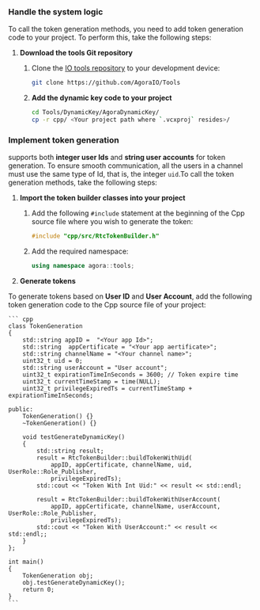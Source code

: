 ### Handle the system logic

To call the token generation methods, you need to add <Vg k="COMPANY" /> token generation code to your project. To perform this, take the following steps:

1.  **Download the <Vg k="COMPANY" /> tools Git repository**

    1. Clone the [<Vg k="COMPANY" /> IO tools repository](https://github.com/AgoraIO/Tools/tree/master/DynamicKey/AgoraDynamicKey/csharp/src/AgoraIO) to your development device:

        ```sh
        git clone https://github.com/AgoraIO/Tools
        ```

    2. **Add the <Vg k="COMPANY" /> dynamic key code to your project**

        ```sh
        cd Tools/DynamicKey/AgoraDynamicKey/
        cp -r cpp/ <Your project path where `.vcxproj` resides>/
        ```
### Implement token generation

<Vg k="AGORA_BACKEND" /> supports both **integer user Ids** and **string user accounts** for token generation. To ensure smooth communication, all the users in a channel must use the same type of Id, that is, the integer `uid`.To call the token generation methods, take the following steps:

1.  **Import the <Vg k="COMPANY" /> token builder classes into your project**

    1. Add the following `#include` statement at the beginning of the Cpp source file where you wish to generate the <Vg k="COMPANY" /> token:

        ``` cpp
        #include "cpp/src/RtcTokenBuilder.h"
        ```

    2. Add the required namespace:

        ```cpp
        using namespace agora::tools;
        ```

1. **Generate tokens**

To generate tokens based on **User ID** and **User Account**, add the following token generation code to the Cpp source file of your <Vpl k="NAME" /> project:

    ``` cpp
    class TokenGeneration
    {
        std::string appID =  "<Your app Id>";
        std::string  appCertificate = "<Your app aertificate>";
        std::string channelName = "<Your channel name>";
        uint32_t uid = 0;
        std::string userAccount = "User account";
        uint32_t expirationTimeInSeconds = 3600; // Token expire time
        uint32_t currentTimeStamp = time(NULL);
        uint32_t privilegeExpiredTs = currentTimeStamp + expirationTimeInSeconds;

    public:
        TokenGeneration() {}
        ~TokenGeneration() {}

        void testGenerateDynamicKey()
        {
            std::string result;
            result = RtcTokenBuilder::buildTokenWithUid( 
                appID, appCertificate, channelName, uid, UserRole::Role_Publisher,
                privilegeExpiredTs);
            std::cout << "Token With Int Uid:" << result << std::endl;

            result = RtcTokenBuilder::buildTokenWithUserAccount(
                appID, appCertificate, channelName, userAccount, UserRole::Role_Publisher,
                privilegeExpiredTs);
            std::cout << "Token With UserAccount:" << result << std::endl;;
        }
    };

    int main() 
    {
        TokenGeneration obj;
        obj.testGenerateDynamicKey();
        return 0;
    }
    ```
